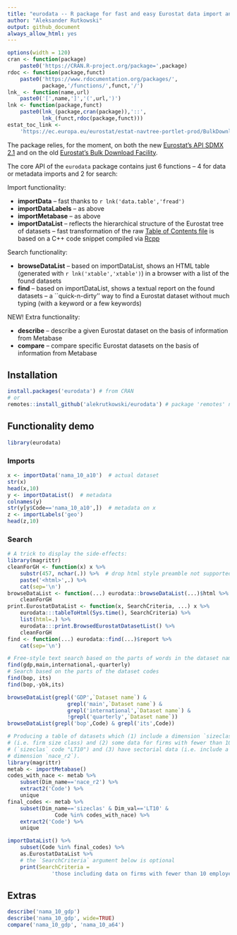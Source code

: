 ```yaml
---
title: "eurodata -- R package for fast and easy Eurostat data import and search"
author: "Aleksander Rutkowski"
output: github_document
always_allow_html: yes
---
```


```r
options(width = 120)
cran <- function(package)
    paste0('https://CRAN.R-project.org/package=',package)
rdoc <- function(package,funct)
    paste0('https://www.rdocumentation.org/packages/',
           package,'/functions/',funct,'/')
lnk_ <- function(name,url)
    paste0('[',name,']','(',url,')')
lnk <- function(package,funct)
    paste0(lnk_(package,cran(package)),'::',
           lnk_(funct,rdoc(package,funct)))
estat_toc_link <-
    'https://ec.europa.eu/eurostat/estat-navtree-portlet-prod/BulkDownloadListing?file=table_of_contents_en.txt'
```

The package relies, for the moment, on both the new
[Eurostat's API SDMX 2.1](https://wikis.ec.europa.eu/display/EUROSTATHELP/Transition+-+from+Eurostat+Bulk+Download+to+API)
and on the old [Eurostat's Bulk Download Facility](https://ec.europa.eu/eurostat/data/bulkdownload/).

The core API of the `eurodata` package contains just 6 functions -- 4 for data
or metadata imports and 2 for search:

Import functionality:

- **importData** -- fast thanks to `r lnk('data.table','fread')`
- **importDataLabels** -- as above
- **importMetabase** -- as above
- **importDataList** -- reflects the hierarchical structure of the Eurostat tree of datasets --
fast transformation of the raw [Table of Contents file](`r estat_toc_link`)
is based on a C++ code snippet compiled via [Rcpp](`r cran('Rcpp')`)

Search functionality:

- **browseDataList** -- based on importDataList, shows an HTML table
(generated with `r lnk('xtable','xtable')`) in a browser with a list of the found datasets
- **find** -- based on importDataList, shows a textual report on the found datasets --
a ``quick-n-dirty'' way to find a Eurostat dataset without much typing (with a keyword or a few keywords)

NEW! Extra functionality:

- **describe** -- describe a given Eurostat dataset on the basis of information from Metabase
- **compare** -- compare specific Eurostat datasets on the basis of information from Metabase

## Installation

```r
install.packages('eurodata') # from CRAN
# or
remotes::install_github('alekrutkowski/eurodata') # package 'remotes' needs to be installed
```

## Functionality demo

```r
library(eurodata)
```

### Imports

```r
x <- importData('nama_10_a10')  # actual dataset
str(x)
head(x,10)
y <- importDataList()  # metadata
colnames(y)
str(y[y$Code=='nama_10_a10',])  # metadata on x
z <- importLabels('geo')
head(z,10)
```

### Search

```r
# A trick to display the side-effects:
library(magrittr)
cleanForGH <- function(x) x %>%
    substr(457, nchar(.)) %>%  # drop html style preamble not supported by GitHub md parser
    paste('<html>',.) %>%
    cat(sep='\n')
browseDataList <- function(...) eurodata::browseDataList(...)$html %>%
    cleanForGH
print.EurostatDataList <- function(x, SearchCriteria, ...) x %>%
    eurodata:::tableToHtml(Sys.time(), SearchCriteria) %>%
    list(html=.) %>%
    eurodata:::print.BrowsedEurostatDatasetList() %>%
    cleanForGH
find <- function(...) eurodata::find(...)$report %>%
    cat(sep='\n')
```

```r
# Free-style text search based on the parts of words in the dataset names
find(gdp,main,international,-quarterly)
# Search based on the parts of the dataset codes
find(bop, its)
find(bop,-ybk,its)
```

```r
browseDataList(grepl('GDP',`Dataset name`) &
                   grepl('main',`Dataset name`) &
                   grepl('international',`Dataset name`) &
                   !grepl('quarterly',`Dataset name`))
browseDataList(grepl('bop',Code) & grepl('its',Code))
```

```r
# Producing a table of datasets which (1) include a dimension `sizeclas`
# (i.e. firm size class) and (2) some data for firms with fewer than 10 employees
# (`sizeclas` code "LT10") and (3) have sectorial data (i.e. include a
# dimension `nace_r2`).
library(magrittr)
metab <- importMetabase()
codes_with_nace <- metab %>% 
    subset(Dim_name=='nace_r2') %>%
    extract2('Code') %>%
    unique
final_codes <- metab %>%
    subset(Dim_name=='sizeclas' & Dim_val=='LT10' &
               Code %in% codes_with_nace) %>%
    extract2('Code') %>%
    unique
```

```r
importDataList() %>%
    subset(Code %in% final_codes) %>%
    as.EurostatDataList %>%
    # the `SearchCriteria` argument below is optional
    print(SearchCriteria =
              'those including data on firms with fewer than 10 employees and NACE Rev.2 disaggregation') 
```

## Extras

```r
describe('nama_10_gdp')
describe('nama_10_gdp', wide=TRUE)
compare('nama_10_gdp', 'nama_10_a64')
```
